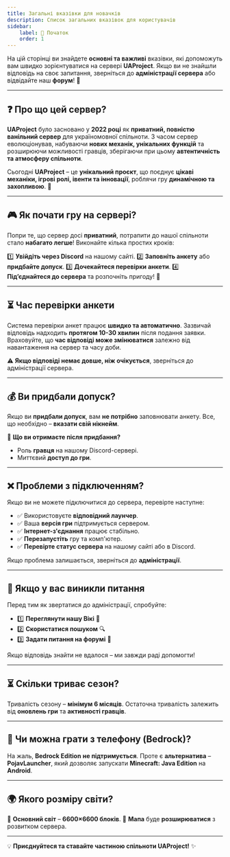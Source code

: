 ```yaml
---
title: Загальні вказівки для новачків
description: Список загальних вказівок для користувачів
sidebar:
    label: 📌 Початок
    order: 1
---
```


На цій сторінці ви знайдете **основні та важливі** вказівки, які допоможуть вам швидко зорієнтуватися на сервері **UAProject**. Якщо ви не знайшли відповідь на своє запитання, зверніться до **адміністрації сервера** або відвідайте наш **форум**! 💬

---

## ❓ Про що цей сервер?

**UAProject** було засновано у **2022 році** як **приватний, повністю ванільний сервер** для україномовної спільноти. З часом сервер еволюціонував, набуваючи **нових механік, унікальних функцій** та розширюючи можливості гравців, зберігаючи при цьому **автентичність та атмосферу спільноти**.

Сьогодні **UAProject** – це **унікальний проєкт**, що поєднує **цікаві механіки, ігрові ролі, івенти та інновації**, роблячи гру **динамічною та захопливою**. 🚀

---

## 🎮 Як почати гру на сервері?

Попри те, що сервер досі **приватний**, потрапити до нашої спільноти стало **набагато легше**! Виконайте кілька простих кроків:

1️⃣ **Увійдіть через Discord** на нашому сайті.
2️⃣ **Заповніть анкету** або **придбайте допуск**.
3️⃣ **Дочекайтеся перевірки анкети**.
4️⃣ **Під’єднайтеся до сервера** та розпочніть пригоду! 🎉

---

## ⏳ Час перевірки анкети

Система перевірки анкет працює **швидко та автоматично**. Зазвичай відповідь надходить **протягом 10-30 хвилин** після подання заявки. Враховуйте, що **час відповіді може змінюватися** залежно від навантаження на сервер та часу доби.

⚠️ **Якщо відповіді немає довше, ніж очікується**, зверніться до адміністрації сервера.

---

## 💰 Ви придбали допуск?

Якщо ви **придбали допуск**, вам **не потрібно** заповнювати анкету. Все, що необхідно – **вказати свій нікнейм**.

📌 **Що ви отримаєте після придбання?**
- Роль **гравця** на нашому Discord-сервері.
- Миттєвий **доступ до гри**.

---

## ❌ Проблеми з підключенням?

Якщо ви не можете підключитися до сервера, перевірте наступне:

- ✅ Використовуєте **відповідний лаунчер**.
- ✅ Ваша **версія гри** підтримується сервером.
- ✅ **Інтернет-з'єднання** працює стабільно.
- ✅ **Перезапустіть** гру та комп'ютер.
- ✅ **Перевірте статус сервера** на нашому сайті або в Discord.

Якщо проблема залишається, зверніться до **адміністрації**.

---

## 🔎 Якщо у вас виникли питання

Перед тим як звертатися до адміністрації, спробуйте:

- 1️⃣ **Переглянути нашу Вікі** 📖
- 2️⃣ **Скористатися пошуком** 🔍
- 3️⃣ **Задати питання на форумі** 💬

Якщо відповідь знайти не вдалося – ми завжди раді допомогти!

---

## ⏳ Скільки триває сезон?

Тривалість сезону – **мінімум 6 місяців**.
Остаточна тривалість залежить від **оновлень гри** та **активності гравців**.

---

## 📱 Чи можна грати з телефону (Bedrock)?

На жаль, **Bedrock Edition** **не підтримується**.
Проте є **альтернатива** – **PojavLauncher**, який дозволяє запускати **Minecraft: Java Edition** на **Android**.

---

## 🌍 Якого розміру світи?

🔹 **Основний світ** – **6600×6600 блоків**.
🔹 **Мапа** буде **розширюватися** з розвитком сервера.

---

💡 **Приєднуйтеся та ставайте частиною спільноти UAProject!** ✨

